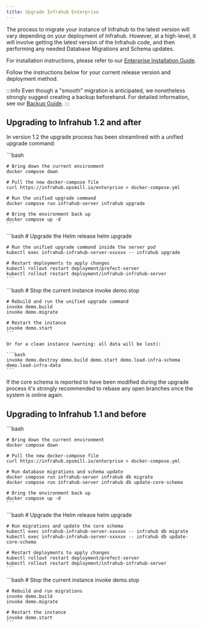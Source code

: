 ```yaml
---
title: Upgrade Infrahub Enterprise
---
```



The process to migrate your instance of Infrahub to the latest version will vary depending on your deployment of Infrahub.
However, at a high-level, it will involve getting the latest version of the Infrahub code, and then performing any needed Database Migrations and Schema updates.

For installation instructions, please refer to our [Enterprise Installation Guide](./installation-enterprise).

Follow the instructions below for your current release version and deployment method.

:::info
Even though a "smooth" migration is anticipated, we nonetheless strongly suggest creating a backup beforehand.
For detailed information, see our [Backup Guide](./database-backup).
:::

## Upgrading to Infrahub 1.2 and after

In version 1.2 the upgrade process has been streamlined with a unified upgrade command:

<Tabs>
  <TabItem value="docker" label="Docker" default>
    ```bash

    # Bring down the current environment
    docker compose down

    # Pull the new docker-compose file
    curl https://infrahub.opsmill.io/enterprise > docker-compose.yml

    # Run the unified upgrade command
    docker compose run infrahub-server infrahub upgrade

    # Bring the environment back up
    docker compose up -d
    ```
  </TabItem>
  <TabItem value="helm" label="Helm">
    ```bash
    # Upgrade the Helm release
    helm upgrade

    # Run the unified upgrade command inside the server pod
    kubectl exec infrahub-infrahub-server-xxxxxx -- infrahub upgrade

    # Restart deployments to apply changes
    kubectl rollout restart deployment/prefect-server
    kubectl rollout restart deployment/infrahub-infrahub-server
    ```
  </TabItem>
  <TabItem value="devdemo" label="Dev/Demo">
    ```bash
    # Stop the current instance
    invoke demo.stop

    # Rebuild and run the unified upgrade command
    invoke demo.build
    invoke demo.migrate

    # Restart the instance
    invoke demo.start
    ```

    Or for a clean instance (warning: all data will be lost):

    ```bash
    invoke demo.destroy demo.build demo.start demo.load-infra-schema demo.load-infra-data
    ```
  </TabItem>
</Tabs>

If the core schema is reported to have been modified during the upgrade process it's strongly recommended to rebase any open branches once the system is online again.

## Upgrading to Infrahub 1.1 and before

<Tabs>
  <TabItem value="docker" label="Docker" default>
    ```bash

    # Bring down the current environment
    docker compose down

    # Pull the new docker-compose file
    curl https://infrahub.opsmill.io/enterprise > docker-compose.yml

    # Run database migrations and schema update
    docker compose run infrahub-server infrahub db migrate
    docker compose run infrahub-server infrahub db update-core-schema

    # Bring the environment back up
    docker compose up -d
    ```
  </TabItem>
  <TabItem value="helm" label="Helm">
    ```bash
    # Upgrade the Helm release
    helm upgrade

    # Run migrations and update the core schema
    kubectl exec infrahub-infrahub-server-xxxxxx -- infrahub db migrate
    kubectl exec infrahub-infrahub-server-xxxxxx -- infrahub db update-core-schema

    # Restart deployments to apply changes
    kubectl rollout restart deployment/prefect-server
    kubectl rollout restart deployment/infrahub-infrahub-server
    ```
  </TabItem>
  <TabItem value="devdemo" label="Dev/Demo">
    ```bash
    # Stop the current instance
    invoke demo.stop

    # Rebuild and run migrations
    invoke demo.build
    invoke demo.migrate

    # Restart the instance
    invoke demo.start
    ```
  </TabItem>
</Tabs>
